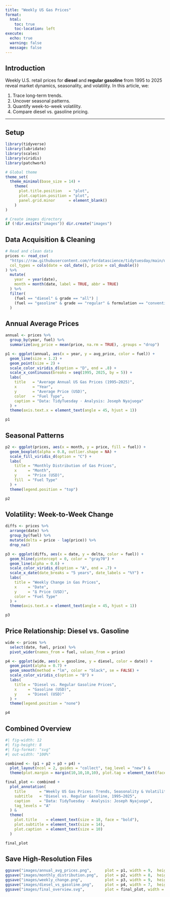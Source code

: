 ```yaml
---
title: "Weekly US Gas Prices"
format:
  html:
    toc: true
    toc-location: left
execute:
  echo: true
  warning: false
  message: false
---
```


## Introduction

Weekly U.S. retail prices for **diesel** and **regular gasoline** from 1995 to 2025 reveal market dynamics, seasonality, and volatility. In this article, we:

1. Trace long-term trends.
2. Uncover seasonal patterns.
3. Quantify week-to-week volatility.
4. Compare diesel vs. gasoline pricing.

---

## Setup

```r
library(tidyverse)
library(lubridate)
library(scales)
library(viridis)
library(patchwork)

# Global theme
theme_set(
  theme_minimal(base_size = 14) +
    theme(
      plot.title.position   = "plot",
      plot.caption.position = "plot",
      panel.grid.minor      = element_blank()
    )
)

# Create images directory
if (!dir.exists("images")) dir.create("images")
```

## Data Acquisition & Cleaning

```r
# Read and clean data
prices <- read_csv(
  "https://raw.githubusercontent.com/rfordatascience/tidytuesday/main/data/2025/2025-07-01/weekly_gas_prices.csv",
  col_types = cols(date = col_date(), price = col_double())
) %>%
  mutate(
    year  = year(date),
    month = month(date, label = TRUE, abbr = TRUE)
  ) %>%
  filter(
    (fuel == "diesel" & grade == "all") |
    (fuel == "gasoline" & grade == "regular" & formulation == "conventional")
  )
```

## Annual Average Prices

```r
annual <- prices %>%
  group_by(year, fuel) %>%
  summarize(avg_price = mean(price, na.rm = TRUE), .groups = "drop")

p1 <- ggplot(annual, aes(x = year, y = avg_price, color = fuel)) +
  geom_line(size = 1.2) +
  geom_point(size = 2) +
  scale_color_viridis_d(option = "D", end = .8) +
  scale_x_continuous(breaks = seq(1995, 2025, by = 5)) +
  labs(
    title   = "Average Annual US Gas Prices (1995–2025)",
    x       = "Year",
    y       = "Average Price (USD)",
    color   = "Fuel Type",
    caption = "Data: TidyTuesday · Analysis: Joseph Nyajuoga"
  ) +
  theme(axis.text.x = element_text(angle = 45, hjust = 1))

p1
```

## Seasonal Patterns

```r
p2 <- ggplot(prices, aes(x = month, y = price, fill = fuel)) +
  geom_boxplot(alpha = 0.8, outlier.shape = NA) +
  scale_fill_viridis_d(option = "C") +
  labs(
    title = "Monthly Distribution of Gas Prices",
    x     = "Month",
    y     = "Price (USD)",
    fill  = "Fuel Type"
  ) +
  theme(legend.position = "top")

p2
```

## Volatility: Week-to-Week Change

```r
diffs <- prices %>%
  arrange(date) %>%
  group_by(fuel) %>%
  mutate(delta = price - lag(price)) %>%
  drop_na()

p3 <- ggplot(diffs, aes(x = date, y = delta, color = fuel)) +
  geom_hline(yintercept = 0, color = "gray70") +
  geom_line(alpha = 0.6) +
  scale_color_viridis_d(option = "A", end = .7) +
  scale_x_date(date_breaks = "5 years", date_labels = "%Y") +
  labs(
    title = "Weekly Change in Gas Prices",
    x     = "Date",
    y     = "Δ Price (USD)",
    color = "Fuel Type"
  ) +
  theme(axis.text.x = element_text(angle = 45, hjust = 1))

p3
```

## Price Relationship: Diesel vs. Gasoline

```r
wide <- prices %>%
  select(date, fuel, price) %>%
  pivot_wider(names_from = fuel, values_from = price)

p4 <- ggplot(wide, aes(x = gasoline, y = diesel, color = date)) +
  geom_point(alpha = 0.7) +
  geom_smooth(method = "lm", color = "black", se = FALSE) +
  scale_color_viridis_c(option = "B") +
  labs(
    title = "Diesel vs. Regular Gasoline Prices",
    x     = "Gasoline (USD)",
    y     = "Diesel (USD)"
  ) +
  theme(legend.position = "none")

p4
```

## Combined Overview

```r
#| fig-width: 12
#| fig-height: 8
#| fig-format: "svg"
#| out-width: "100%"

combined <- (p1 + p2 + p3 + p4) +
  plot_layout(ncol = 2, guides = "collect", tag_level = "new") &
  theme(plot.margin = margin(10,10,10,10), plot.tag = element_text(face = "bold"))

final_plot <- combined +
  plot_annotation(
    title      = "Weekly US Gas Prices: Trends, Seasonality & Volatility",
    subtitle   = "Diesel vs. Regular Gasoline, 1995–2025",
    caption    = "Data: TidyTuesday · Analysis: Joseph Nyajuoga",
    tag_levels = "A"
  ) &
  theme(
    plot.title    = element_text(size = 18, face = "bold"),
    plot.subtitle = element_text(size = 14),
    plot.caption  = element_text(size = 10)
  )

final_plot
```

## Save High-Resolution Files

```r
ggsave("images/annual_avg_prices.png",      plot = p1, width = 9,  height = 5, dpi = 600)
ggsave("images/monthly_distribution.png",   plot = p2, width = 8,  height = 5, dpi = 600)
ggsave("images/weekly_change.png",          plot = p3, width = 9,  height = 5, dpi = 600)
ggsave("images/diesel_vs_gasoline.png",     plot = p4, width = 7,  height = 5, dpi = 600)
ggsave("images/final_overview.svg",         plot = final_plot, width = 12, height = 8, device = "svg")
```
